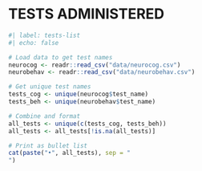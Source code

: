 
# TESTS ADMINISTERED

```r
#| label: tests-list
#| echo: false

# Load data to get test names
neurocog <- readr::read_csv("data/neurocog.csv")
neurobehav <- readr::read_csv("data/neurobehav.csv")

# Get unique test names
tests_cog <- unique(neurocog$test_name)
tests_beh <- unique(neurobehav$test_name)

# Combine and format
all_tests <- unique(c(tests_cog, tests_beh))
all_tests <- all_tests[!is.na(all_tests)]

# Print as bullet list
cat(paste("•", all_tests), sep = "
")
```

